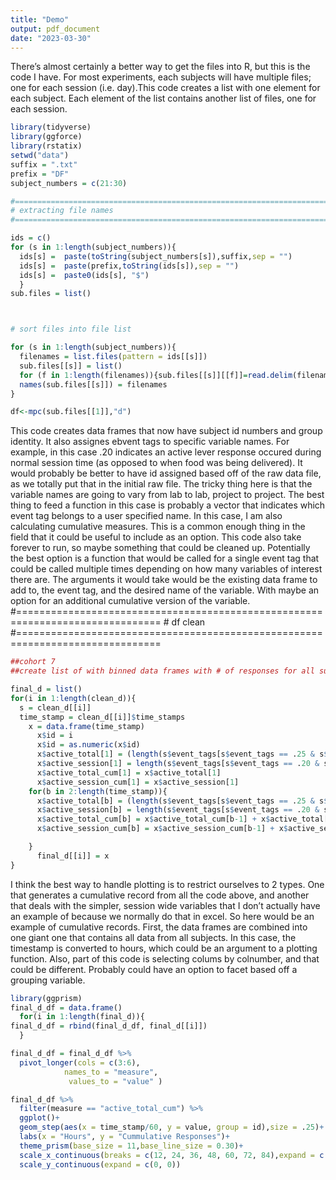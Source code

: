 ```yaml
---
title: "Demo"
output: pdf_document
date: "2023-03-30"
---
```

There's almost certainly a better way to get the files into R, but this is the code I have. 
For most experiments, each subjects will have multiple files; one for each session  (i.e. day).This code creates a list with one element for each subject. Each element of the list contains another list of files, one for each session.
```r
library(tidyverse)
library(ggforce)
library(rstatix)
setwd("data")
suffix = ".txt"
prefix = "DF"
subject_numbers = c(21:30)

#===============================================================================
# extracting file names
#===============================================================================

ids = c()
for (s in 1:length(subject_numbers)){
  ids[s] =  paste(toString(subject_numbers[s]),suffix,sep = "")
  ids[s] =  paste(prefix,toString(ids[s]),sep = "")
  ids[s] =  paste0(ids[s], "$")
  }
sub.files = list()



# sort files into file list 

for (s in 1:length(subject_numbers)){
  filenames = list.files(pattern = ids[[s]])
  sub.files[[s]] = list()
  for (f in 1:length(filenames)){sub.files[[s]][[f]]=read.delim(filenames[f])}
  names(sub.files[[s]]) = filenames
}

```


```r
df<-mpc(sub.files[[1]],"d")
```



This code creates data frames that now have subject id numbers and group identity. It also assignes ebvent tags to specific variable names. For example, in this case .20 indicates an active lever response occured during normal session time (as opposed to when food was being delivered). It would probably be better to have id assigned based off of the raw data file, as we totally put that in the initial raw file. The tricky thing here is that the variable names are going to vary from lab to lab, project to project. The best thing to feed a function in this case is probably a vector that indicates which event tag belongs to a user specified name. In this case, I am also calculating cumulative measures. This is a common enough thing in the field that it could be useful to include as an option. This code also take forever to run, so maybe something that could be cleaned up. Potentially the best option is a function that would be called for a single event tag that could be called multiple times depending on how many variables of interest there are. The arguments it would take would be the existing data frame to add to, the event tag, and the desired name of the variable. With maybe an option for an additional cumulative version of the variable.
#===============================================================================
# df clean
#===============================================================================
```r
##cohort 7
##create list of with binned data frames with # of responses for all subjects

final_d = list()
for(i in 1:length(clean_d)){
  s = clean_d[[i]]
  time_stamp = clean_d[[i]]$time_stamps
    x = data.frame(time_stamp)
      x$id = i
      x$id = as.numeric(x$id)
      x$active_total[1] = (length(s$event_tags[s$event_tags == .25 & s$time_stamps == time_stamp[1]]) + length(s$event_tags[s$event_tags == .20 & s$time_stamps == time_stamp[1]])) 
      x$active_session[1] = length(s$event_tags[s$event_tags == .20 & s$time_stamps == time_stamp[1]])
      x$active_total_cum[1] = x$active_total[1]
      x$active_session_cum[1] = x$active_session[1]
    for(b in 2:length(time_stamp)){
      x$active_total[b] = (length(s$event_tags[s$event_tags == .25 & s$time_stamps == time_stamp[b]])+length(s$event_tags[s$event_tags == .20 & s$time_stamps == time_stamp[b]]))
      x$active_session[b] = length(s$event_tags[s$event_tags == .20 & s$time_stamps == time_stamp[b]])
      x$active_total_cum[b] = x$active_total_cum[b-1] + x$active_total[b]
      x$active_session_cum[b] = x$active_session_cum[b-1] + x$active_session[b]

    }
      final_d[[i]] = x
}
```

I think the best way to handle plotting is to restrict ourselves to 2 types. One that generates a cumulative record from all the code above, and another that deals with the simpler, session wide variables that I don't actually have an example of because we normally do that in excel. So here would be an example of cumulative records. First, the data frames are combined into one giant one that contains all data from all subjects. In this case, the timestamp is converted to hours, which could be an argument to a plotting function. Also, part of this code is selecting colums by colnumber, and that could be different. Probably could have an option to facet based off a grouping variable.
```r
library(ggprism)
final_d_df = data.frame()
  for(i in 1:length(final_d)){
final_d_df = rbind(final_d_df, final_d[[i]])
  }

final_d_df = final_d_df %>% 
  pivot_longer(cols = c(3:6),
            names_to = "measure",
             values_to = "value" ) 

final_d_df %>% 
  filter(measure == "active_total_cum") %>% 
  ggplot()+
  geom_step(aes(x = time_stamp/60, y = value, group = id),size = .25)+
  labs(x = "Hours", y = "Cummulative Responses")+
  theme_prism(base_size = 11,base_line_size = 0.30)+
  scale_x_continuous(breaks = c(12, 24, 36, 48, 60, 72, 84),expand = c(0, 0))+ 
  scale_y_continuous(expand = c(0, 0))
```

